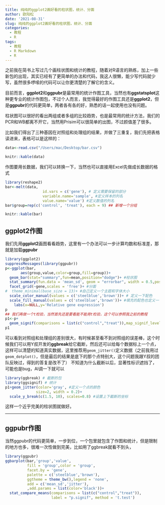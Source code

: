 ```yaml
---
title: 纯纯的ggplot2画好看的柱状图，统计、分面
author: 欧阳松
date: '2021-08-31'
slug: 纯纯的ggplot2画好看的柱状图，统计、分面
categories:
  - 教程
  - R
tags:
  - 教程
  - R Markdown
  - R
---
```


之前我在简书上写过几个画柱状图和统计的教程，随着对R语言的熟练，加上一些新包的出现，其实已经有了更简单的办法和代码，我这人很懒，能少写代码就少写，虽然很多啰嗦的代码可以让你更清楚的了解它的含义。

目前而言，**ggplot2**和**ggpubr**是最常用的统计作图工具，当然也有**ggstatsplot**这种更专业的统计作图包，不过个人而言，我觉得最好的作图工具还是**ggplot2**，但是**ggpubr**的代码更简单，两者各有各的好，熟悉的话一起使用也没有问题。

柱状图可以很好的看出两组或者多组的比较趋势，也是最常用的统计方法，我们的PCR和WB都离不开它，当然用Prisim可以很简单的出图，不过颜值差了很多。

比如我们得出了三种基因在对照组和处理组的结果，并做了三重复，我们先把表格读进来，表格可以是这样的：

```r
data<-read.csv("/Users/mac/Desktop/bar.csv")
```

```r
knitr::kable(data)
```

作图要用长数据，我们可以转换一下，当然也可以直接用Excel先做成长数据的格式

```r
library(reshape2) 
bar<-melt(data,
                 id.vars = c('gene'), # 定义需要保留的部分
                 variable.name='sample', #定义样本的列名
                 value.name='value') #定义数值的列名
bar$group=rep(c('control', 'treat'), each = 9) ## 新增一个分组
```

```r
knitr::kable(bar)
```

## ggplot2作图

我们先用**ggplot2**画图看看趋势，这里有一个办法可以一步计算均数和标准差，那就是加载**ggpubr**

```r
library(ggplot2) 
suppressMessages(library(ggpubr))
p<-ggplot(bar,
       aes(group,value,color=group,fill=group))+
  geom_bar(stat="summary",fun=mean,position="dodge")+ #柱状图
  stat_summary(fun.data = 'mean_sd', geom = "errorbar", width = 0.5,position = position_dodge(0.9))+ ##一定要加载ggpubr，调用函数可以计算均数、标准差、CI等
  facet_grid(~gene,scales = 'free')+ #分面
#  theme_minimal(base_size = 13)+ #自己定义一个主题和字体大小
  scale_color_manual(values = c('steelblue','brown'))+ # 定义一下配色
  scale_fill_manual(values = c('steelblue','brown'))+ #填充的配色也定义一下
    labs(x=NULL,y='Relative gene expression')
p
## 我们再做一个t检验，当然首先还是要看能不能用t检验，这个可以参照我之前的教程
p1<-p+
  geom_signif(comparisons = list(c("control","treat")),map_signif_level=T,test = 't.test')
p1
```

可以看到对照组和处理组的差别很大，有时候甚至看不到对照组的误差棒，这个时候我们可以用Y叔开发的**ggbreak**给它截断，然后还可以给每个数据标上一个点，这样可以清楚的知道真实数据，这里推荐用`geom_jitter()`定义数据（之前我用过`geom_dotplot()`，但是最后的结果是底下的那个点特别大，这个问题我跟Y叔的团队反映过，得到的答复是改不了） 不知道为什么截断以后，显著性标识遮挡了，可能也是bug，AI调一下就可以

```r
library(ggbreak) # 截断的包
library(ggsignif) # 统计
p1+geom_jitter(color='gray', #定义一个点的颜色
              size=2, width = 0.2)+
  scale_y_break(c(1.5, 10), scales=0.8) #设置上下截断的坐标
```

这样一个近乎完美的柱状图就做好。

---

## ggpubr作图

当然ggpubr的代码更简单，一步到位，一个包里就包含了作图和统计，但是限制的地方也多，很难一次性做到完美，比如用了ggbreak就看不到头，

```r
library(ggpubr)
ggbarplot(bar,'group','value',
          fill = 'group',color = 'group',
          facet.by = 'gene',
          palette = c('steelblue','brown'),
          ggtheme = theme_bw(),legend = 'none',
          add = c('mean_sd','jitter'),
          ,add.params = list(color='black'))+ 
  stat_compare_means(comparisons = list(c("control","treat")),
                     label = "p.signif", method = 't.test')
```

